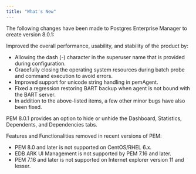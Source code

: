 ```yaml
---
title: "What's New"
---
```


The following changes have been made to Postgres Enterprise Manager to create version 8.0.1:

Improved the overall performance, usability, and stability of the product by:

-   Allowing the dash (-) character in the superuser name that is provided during configuration.
-   Gracefully closing the operating system resources during batch probe and command execution to avoid errors.
-   Improved support for unicode string handling in pemAgent.
-   Fixed a regression restoring BART backup when agent is not bound with the BART server.
-   In addition to the above-listed items, a few other minor bugs have also been fixed.

PEM 8.0.1 provides an option to hide or unhide the Dashboard, Statistics, Dependents, and Dependencies tabs.

Features and Functionalities removed in recent versions of PEM:

-   PEM 8.0 and later is not supported on CentOS/RHEL 6.x.
-   EDB ARK UI Management is not supported by PEM 7.16 and later.
-   PEM 7.16 and later is not supported on Internet explorer version 11 and lesser.
